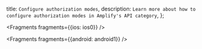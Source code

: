   title: `Configure authorization modes`,
  description: `Learn more about how to configure authorization modes in Amplify's API category`,
};


<Fragments fragments={{ios: ios0}} />


<Fragments fragments={{android: android1}} />

